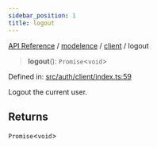 ```yaml
---
sidebar_position: 1
title: logout
---
```


[API Reference](/api-reference/modelence/client/functions/../../../index) / [modelence](/api-reference/modelence/client/functions/../../index) / [client](/api-reference/modelence/client/functions/../index) / logout

> **logout**(): `Promise`\<`void`\>

Defined in: [src/auth/client/index.ts:59](https://github.com/modelence/modelence/blob/d88bece3974cd51974bddcc5c31e2d2934236ebd/packages/modelence/src/auth/client/index.ts#L59)

Logout the current user.

## Returns

`Promise`\<`void`\>

